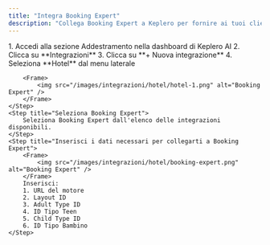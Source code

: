 ```yaml
---
title: "Integra Booking Expert"
description: "Collega Booking Expert a Keplero per fornire ai tuoi clienti link pre-compilati per la prenotazione"
---
```


<Steps>
    <Step title="Crea una nuova azione">
        1. Accedi alla sezione Addestramento nella dashboard di Keplero AI
        2. Clicca su **Integrazioni**
        3. Clicca su **+ Nuova integrazione**
        4. Seleziona **Hotel** dal menu laterale

        <Frame>
            <img src="/images/integrazioni/hotel/hotel-1.png" alt="Booking Expert" />
        </Frame>
    </Step>
    <Step title="Seleziona Booking Expert">
        Seleziona Booking Expert dall'elenco delle integrazioni disponibili.
    </Step>
    <Step title="Inserisci i dati necessari per collegarti a Booking Expert">
        <Frame>
            <img src="/images/integrazioni/hotel/booking-expert.png" alt="Booking Expert" />
        </Frame>
        Inserisci: 
        1. URL del motore
        2. Layout ID
        3. Adult Type ID
        4. ID Tipo Teen
        5. Child Type ID
        6. ID Tipo Bambino
    </Step>
</Steps>
